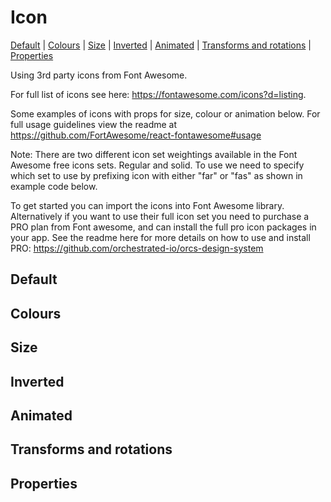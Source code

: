 
<Meta of={stories} />

# Icon

[Default](#default) | [Colours](#colours) | [Size](#size) | [Inverted](#inverted) | [Animated](#animated) | [Transforms and rotations](#transforms-and-rotations) | [Properties](#properties)

Using 3rd party icons from Font Awesome.

For full list of icons see here: https://fontawesome.com/icons?d=listing.

Some examples of icons with props for size, colour or animation below. For full usage guidelines view the readme at https://github.com/FortAwesome/react-fontawesome#usage

Note: There are two different icon set weightings available in the Font Awesome free icons sets. Regular and solid. To use we need to specify which set to use by prefixing icon with either "far" or "fas" as shown in example code below.

To get started you can import the icons into Font Awesome library. Alternatively if you want to use their full icon set you need to purchase a PRO plan from Font awesome, and can install the full pro icon packages in your app. See the readme here for more details on how to use and install PRO: https://github.com/orchestrated-io/orcs-design-system

## Default

<Canvas of={stories.defaultIcon} />

## Colours

<Canvas of={stories.colouredIcon} />

## Size

<Canvas of={stories.iconSize} />

## Inverted

<Canvas of={stories.invertedIcons} />

## Animated

<Canvas of={stories.animatedIcons} />

## Transforms and rotations

<Canvas of={stories.transformsAndRotations} />

## Properties

<Controls component={Icon} />

